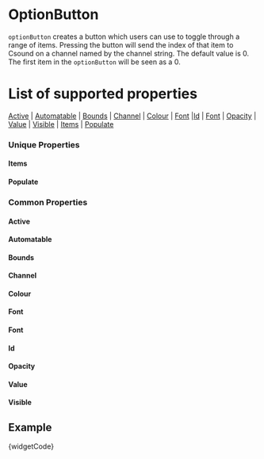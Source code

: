 
# OptionButton

`optionButton` creates a button which users can use to toggle through a range of items. Pressing the button will send the index of that item to Csound on a channel named by the channel string. The default value is 0. The first item in the `optionButton` will be seen as a 0.


# List of supported properties
[Active](#active) | [Automatable](#automatable) | [Bounds](#bounds) | [Channel](#channel) | [Colour](#colour) | [Font](#font) |[Id](#id) | [Font](#font) | [Opacity](#opacity) | [ Value](#value) | [Visible](#visible) | [Items](#items) | [Populate](#populate)

### Unique Properties

<a id="items" class="anchor-target"></a>
#### Items
<Items />

<a id="populate" class="anchor-target"></a>
#### Populate
<Populate />

### Common Properties
<a id="active" class="anchor-target"></a>
#### Active
<Active />

<a id="automatable" class="anchor-target"></a>
#### Automatable
<Automatable />

<a id="bounds" class="anchor-target"></a>
#### Bounds
<Bounds />

<a id="channel" class="anchor-target"></a>
#### Channel
<Channel />

<a id="colour" class="anchor-target"></a>
#### Colour
<Colour />

<a id="font" class="anchor-target"></a>
#### Font
<Font />


<a id="font" class="anchor-target"></a>
#### Font
<Font />

<a id="id" class="anchor-target"></a>
#### Id
<Id />

<a id="font" class="anchor-target"></a>
#### Opacity
<Opacity />

<a id="value" class="anchor-target"></a>
#### Value
<Value />

<a id="visible" class="anchor-target"></a>
#### Visible
<Visible />


## Example

<CodeBlock language="csharp">{widgetCode}</CodeBlock>